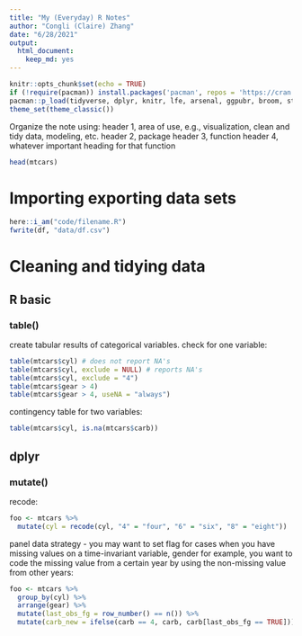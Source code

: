 ```yaml
---
title: "My (Everyday) R Notes"
author: "Congli (Claire) Zhang"
date: "6/28/2021"
output:
  html_document:
    keep_md: yes
---
```


```r
knitr::opts_chunk$set(echo = TRUE)
if (!require(pacman)) install.packages('pacman', repos = 'https://cran.rstudio.com')
pacman::p_load(tidyverse, dplyr, knitr, lfe, arsenal, ggpubr, broom, stargazer, fixest, modelsummary, kableExtra)
theme_set(theme_classic())
```

Organize the note using:
header 1, area of use, e.g., visualization, clean and tidy data, modeling, etc.
header 2, package
header 3, function
header 4, whatever important heading for that function

```r
head(mtcars)
```

# Importing exporting data sets
```r
here::i_am("code/filename.R")
fwrite(df, "data/df.csv")
```


# Cleaning and tidying data
## R basic
### table()
create tabular results of categorical variables.
check for one variable:
```r
table(mtcars$cyl) # does not report NA's
table(mtcars$cyl, exclude = NULL) # reports NA's
table(mtcars$cyl, exclude = "4")
table(mtcars$gear > 4)
table(mtcars$gear > 4, useNA = "always")
```

contingency table for two variables:
```r
table(mtcars$cyl, is.na(mtcars$carb))
```

## dplyr
### mutate()

recode:
```r
foo <- mtcars %>% 
  mutate(cyl = recode(cyl, "4" = "four", "6" = "six", "8" = "eight"))
```

panel data strategy - you may want to set flag for cases when you have missing values on a time-invariant variable, gender for example, you want to code the missing value from a certain year by using the non-missing value from other years:
```r
foo <- mtcars %>%
  group_by(cyl) %>% 
  arrange(gear) %>% 
  mutate(last_obs_fg = row_number() == n()) %>% 
  mutate(carb_new = ifelse(carb == 4, carb, carb[last_obs_fg == TRUE]))
```

